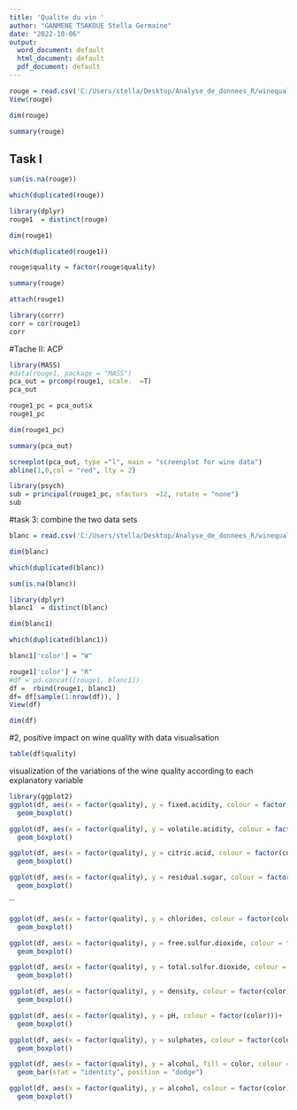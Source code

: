 ```yaml
---
title: 'Qualite du vin '
author: "GANMENE TSAKOUE Stella Germaine"
date: "2022-10-06"
output:
  word_document: default
  html_document: default
  pdf_document: default
---
```


```r
rouge = read.csv('C:/Users/stella/Desktop/Analyse_de_donnees_R/winequality-red.csv', sep = ";")
View(rouge)
```

```r
dim(rouge)
```


```r
summary(rouge)
```


## Task I##


```r
sum(is.na(rouge))
```

```r
which(duplicated(rouge))
```
```r
library(dplyr)
rouge1  = distinct(rouge)
```

```r
dim(rouge1)
```
```r
which(duplicated(rouge1))
```

```r
rouge$quality = factor(rouge$quality)
```

```r
summary(rouge)
```
```r
attach(rouge1)
```

```r
library(corrr)
corr = cor(rouge1)
corr
```

#Tache II: ACP

```r
library(MASS)
#data(rouge1, package = "MASS")
pca_out = prcomp(rouge1, scale.  =T)
pca_out
```

```r
rouge1_pc = pca_out$x
rouge1_pc
```
```r
dim(rouge1_pc)
```
```r
summary(pca_out)
```


```r
screeplot(pca_out, type ="l", main = "screenplot for wine data")
abline(1,0,col = "red", lty = 2)
```

```r
library(psych)
sub = principal(rouge1_pc, nfactors  =12, rotate = "none")
sub
```







#task 3: combine the two data sets
```r
blanc = read.csv('C:/Users/stella/Desktop/Analyse_de_donnees_R/winequality-white.csv', sep = ";")
```

```r
dim(blanc)
```
```r
which(duplicated(blanc))
```
```r
sum(is.na(blanc))
```
```r
library(dplyr)
blanc1  = distinct(blanc)
```

```r
dim(blanc1)
```

```r
which(duplicated(blanc1))
```


```r
blanc1['color'] = "W"

rouge1['color'] = "R"
#df = pd.concat([rouge1, blanc1])
df =  rbind(rouge1, blanc1)
df= df[sample(1:nrow(df)), ]
View(df)
```

```r
dim(df)
```
#2, positive impact on wine quality with data visualisation

```r
table(df$quality)
```
visualization of the variations of the wine quality according to each explanatory variable
```r
library(ggplot2)
ggplot(df, aes(x = factor(quality), y = fixed.acidity, colour = factor(color)))+ 
  geom_boxplot()
```



```r
ggplot(df, aes(x = factor(quality), y = volatile.acidity, colour = factor(color)))+ 
  geom_boxplot()
```


```r
ggplot(df, aes(x = factor(quality), y = citric.acid, colour = factor(color)))+ 
  geom_boxplot()
```

```r
ggplot(df, aes(x = factor(quality), y = residual.sugar, colour = factor(color)))+ 
  geom_boxplot()
```

``
```r
ggplot(df, aes(x = factor(quality), y = chlorides, colour = factor(color)))+ 
  geom_boxplot()
```


```r
ggplot(df, aes(x = factor(quality), y = free.sulfur.dioxide, colour = factor(color)))+ 
  geom_boxplot()
```



```r
ggplot(df, aes(x = factor(quality), y = total.sulfur.dioxide, colour = factor(color)))+ 
  geom_boxplot()
```


```r
ggplot(df, aes(x = factor(quality), y = density, colour = factor(color)))+ 
  geom_boxplot()
```

```r
ggplot(df, aes(x = factor(quality), y = pH, colour = factor(color)))+ 
  geom_boxplot()
```


```r
ggplot(df, aes(x = factor(quality), y = sulphates, colour = factor(color)))+ 
  geom_boxplot()
```

```r
ggplot(df, aes(x = factor(quality), y = alcohol, fill = color, colour = color)) + 
  geom_bar(stat = "identity", position = "dodge")
```
```r
ggplot(df, aes(x = factor(quality), y = alcohol, colour = factor(color)))+ 
  geom_boxplot()
```








